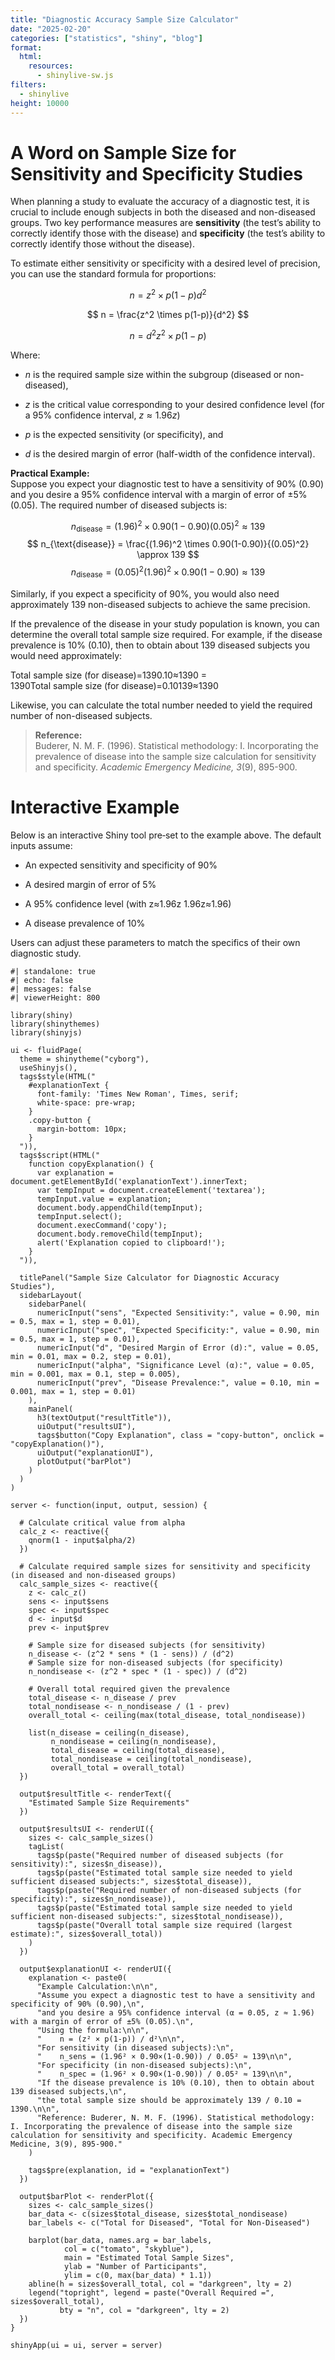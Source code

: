 ```yaml
---
title: "Diagnostic Accuracy Sample Size Calculator"
date: "2025-02-20"
categories: ["statistics", "shiny", "blog"]
format:
  html:
    resources:
      - shinylive-sw.js
filters:
  - shinylive
height: 10000
---
```


# A Word on Sample Size for Sensitivity and Specificity Studies

When planning a study to evaluate the accuracy of a diagnostic test, it is crucial to include enough subjects in both the diseased and non-diseased groups. Two key performance measures are **sensitivity** (the test’s ability to correctly identify those with the disease) and **specificity** (the test’s ability to correctly identify those without the disease).

To estimate either sensitivity or specificity with a desired level of precision, you can use the standard formula for proportions:

$$
n=z^2×p(1−p)d^2
$$

$$
n = \frac{z^2 \times p(1-p)}{d^2}
$$

$$
n=d^2z^2×p(1−p)​
$$

Where:

-   $n$ is the required sample size within the subgroup (diseased or non-diseased),

-   $z$ is the critical value corresponding to your desired confidence level (for a 95% confidence interval, $z≈1.96z$)

-   $p$ is the expected sensitivity (or specificity), and

-   $d$ is the desired margin of error (half-width of the confidence interval).

**Practical Example:**\
Suppose you expect your diagnostic test to have a sensitivity of 90% (0.90) and you desire a 95% confidence interval with a margin of error of ±5% (0.05). The required number of diseased subjects is:

$$
n_{\text{disease}} =(1.96)^2×0.90(1−0.90)(0.05)^2≈139 
$$ $$
n_{\text{disease}} = \frac{(1.96)^2 \times 0.90(1-0.90)}{(0.05)^2} \approx 139
$$ $$
n_{\text{disease}} =(0.05)^2(1.96)^2×0.90(1−0.90)​≈139
$$

Similarly, if you expect a specificity of 90%, you would also need approximately 139 non-diseased subjects to achieve the same precision.

If the prevalence of the disease in your study population is known, you can determine the overall total sample size required. For example, if the disease prevalence is 10% (0.10), then to obtain about 139 diseased subjects you would need approximately:

Total sample size (for disease)=1390.10≈1390\text{Total sample size (for disease)} = \frac{139}{0.10} \approx 1390Total sample size (for disease)=0.10139​≈1390

Likewise, you can calculate the total number needed to yield the required number of non-diseased subjects.

> **Reference:**\
> Buderer, N. M. F. (1996). Statistical methodology: I. Incorporating the prevalence of disease into the sample size calculation for sensitivity and specificity. *Academic Emergency Medicine, 3*(9), 895-900.

# Interactive Example

Below is an interactive Shiny tool pre‐set to the example above. The default inputs assume:

-   An expected sensitivity and specificity of 90%

-   A desired margin of error of 5%

-   A 95% confidence level (with z≈1.96z \approx 1.96z≈1.96)

-   A disease prevalence of 10%

Users can adjust these parameters to match the specifics of their own diagnostic study.

```shinylive-r
#| standalone: true
#| echo: false 
#| messages: false
#| viewerHeight: 800

library(shiny)
library(shinythemes)
library(shinyjs)

ui <- fluidPage(
  theme = shinytheme("cyborg"),
  useShinyjs(),
  tags$style(HTML("
    #explanationText {
      font-family: 'Times New Roman', Times, serif;
      white-space: pre-wrap;
    }
    .copy-button {
      margin-bottom: 10px;
    }
  ")),
  tags$script(HTML("
    function copyExplanation() {
      var explanation = document.getElementById('explanationText').innerText;
      var tempInput = document.createElement('textarea');
      tempInput.value = explanation;
      document.body.appendChild(tempInput);
      tempInput.select();
      document.execCommand('copy');
      document.body.removeChild(tempInput);
      alert('Explanation copied to clipboard!');
    }
  ")),
  
  titlePanel("Sample Size Calculator for Diagnostic Accuracy Studies"),
  sidebarLayout(
    sidebarPanel(
      numericInput("sens", "Expected Sensitivity:", value = 0.90, min = 0.5, max = 1, step = 0.01),
      numericInput("spec", "Expected Specificity:", value = 0.90, min = 0.5, max = 1, step = 0.01),
      numericInput("d", "Desired Margin of Error (d):", value = 0.05, min = 0.01, max = 0.2, step = 0.01),
      numericInput("alpha", "Significance Level (α):", value = 0.05, min = 0.001, max = 0.1, step = 0.005),
      numericInput("prev", "Disease Prevalence:", value = 0.10, min = 0.001, max = 1, step = 0.01)
    ),
    mainPanel(
      h3(textOutput("resultTitle")),
      uiOutput("resultsUI"),
      tags$button("Copy Explanation", class = "copy-button", onclick = "copyExplanation()"),
      uiOutput("explanationUI"),
      plotOutput("barPlot")
    )
  )
)

server <- function(input, output, session) {
  
  # Calculate critical value from alpha
  calc_z <- reactive({
    qnorm(1 - input$alpha/2)
  })
  
  # Calculate required sample sizes for sensitivity and specificity (in diseased and non-diseased groups)
  calc_sample_sizes <- reactive({
    z <- calc_z()
    sens <- input$sens
    spec <- input$spec
    d <- input$d
    prev <- input$prev
    
    # Sample size for diseased subjects (for sensitivity)
    n_disease <- (z^2 * sens * (1 - sens)) / (d^2)
    # Sample size for non-diseased subjects (for specificity)
    n_nondisease <- (z^2 * spec * (1 - spec)) / (d^2)
    
    # Overall total required given the prevalence
    total_disease <- n_disease / prev
    total_nondisease <- n_nondisease / (1 - prev)
    overall_total <- ceiling(max(total_disease, total_nondisease))
    
    list(n_disease = ceiling(n_disease),
         n_nondisease = ceiling(n_nondisease),
         total_disease = ceiling(total_disease),
         total_nondisease = ceiling(total_nondisease),
         overall_total = overall_total)
  })
  
  output$resultTitle <- renderText({
    "Estimated Sample Size Requirements"
  })
  
  output$resultsUI <- renderUI({
    sizes <- calc_sample_sizes()
    tagList(
      tags$p(paste("Required number of diseased subjects (for sensitivity):", sizes$n_disease)),
      tags$p(paste("Estimated total sample size needed to yield sufficient diseased subjects:", sizes$total_disease)),
      tags$p(paste("Required number of non-diseased subjects (for specificity):", sizes$n_nondisease)),
      tags$p(paste("Estimated total sample size needed to yield sufficient non-diseased subjects:", sizes$total_nondisease)),
      tags$p(paste("Overall total sample size required (largest estimate):", sizes$overall_total))
    )
  })
  
  output$explanationUI <- renderUI({
    explanation <- paste0(
      "Example Calculation:\n\n",
      "Assume you expect a diagnostic test to have a sensitivity and specificity of 90% (0.90),\n",
      "and you desire a 95% confidence interval (α = 0.05, z ≈ 1.96) with a margin of error of ±5% (0.05).\n",
      "Using the formula:\n\n",
      "    n = (z² × p(1-p)) / d²\n\n",
      "For sensitivity (in diseased subjects):\n",
      "    n_sens = (1.96² × 0.90×(1-0.90)) / 0.05² ≈ 139\n\n",
      "For specificity (in non-diseased subjects):\n",
      "    n_spec = (1.96² × 0.90×(1-0.90)) / 0.05² ≈ 139\n\n",
      "If the disease prevalence is 10% (0.10), then to obtain about 139 diseased subjects,\n",
      "the total sample size should be approximately 139 / 0.10 = 1390.\n\n",
      "Reference: Buderer, N. M. F. (1996). Statistical methodology: I. Incorporating the prevalence of disease into the sample size calculation for sensitivity and specificity. Academic Emergency Medicine, 3(9), 895-900."
    )
    
    tags$pre(explanation, id = "explanationText")
  })
  
  output$barPlot <- renderPlot({
    sizes <- calc_sample_sizes()
    bar_data <- c(sizes$total_disease, sizes$total_nondisease)
    bar_labels <- c("Total for Diseased", "Total for Non-Diseased")
    
    barplot(bar_data, names.arg = bar_labels,
            col = c("tomato", "skyblue"),
            main = "Estimated Total Sample Sizes",
            ylab = "Number of Participants",
            ylim = c(0, max(bar_data) * 1.1))
    abline(h = sizes$overall_total, col = "darkgreen", lty = 2)
    legend("topright", legend = paste("Overall Required =", sizes$overall_total),
           bty = "n", col = "darkgreen", lty = 2)
  })
}

shinyApp(ui = ui, server = server)

```
